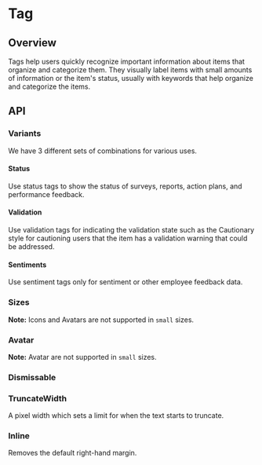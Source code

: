 
<Meta of={TagStories} />

# Tag

<ResourceLinks
  sourceCode="https://github.com/cultureamp/kaizen-design-system/tree/main/packages/components/src/Tag"
  figma="https://www.figma.com/file/ZRfnoNUXbGZv4eVWLbF4Az/%EF%B8%8F%F0%9F%96%BC%EF%B8%8F-Component-Gallery?node-id=9%3A37843&t=zlNKMVZd1i6MB4db-1"
  designGuidelines="https://cultureamp.atlassian.net/wiki/spaces/DesignSystem/pages/3081928978/Tags"
  className="!mb-8"
/>

<KaioNotification />

<Installation
  installCommand="yarn add @kaizen/components"
  importStatement='import { Tag } from "@kaizen/components"'
/>

## Overview

Tags help users quickly recognize important information about items that organize and categorize them. They visually label items with small amounts of information or the item's status, usually with keywords that help organize and categorize the items.

<Canvas of={TagStories.Playground} />
<Controls of={TagStories.Playground} />

## API

### Variants
We have 3 different sets of combinations for various uses.

#### Status
Use status tags to show the status of surveys, reports, action plans, and performance feedback.

<Canvas of={TagStories.Status} />

#### Validation
Use validation tags for indicating the validation state such as the Cautionary style for cautioning users that the item has a validation warning that could be addressed.

<Canvas of={TagStories.Validation} />

#### Sentiments
Use sentiment tags only for sentiment or other employee feedback data.

<Canvas of={TagStories.Sentiments} />

### Sizes
**Note:** Icons and Avatars are not supported in `small` sizes.

<Canvas of={TagStories.Sizes} />

### Avatar
**Note:** Avatar are not supported in `small` sizes.

<Canvas of={TagStories.Profile} />

### Dismissable
<Canvas of={TagStories.Dismissable} />

### TruncateWidth
A pixel width which sets a limit for when the text starts to truncate.

<Canvas of={TagStories.Truncate} />

### Inline
Removes the default right-hand margin.

<Canvas of={TagStories.Inline} />
